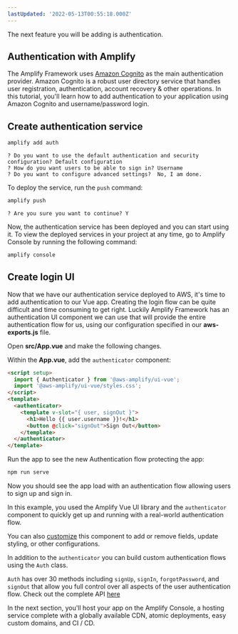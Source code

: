 ```yaml
---
lastUpdated: '2022-05-13T00:55:18.000Z'
---
```

The next feature you will be adding is authentication.

## Authentication with Amplify

The Amplify Framework uses [Amazon Cognito](https://aws.amazon.com/cognito/) as the main authentication provider. Amazon Cognito is a robust user directory service that handles user registration, authentication, account recovery & other operations. In this tutorial, you'll learn how to add authentication to your application using Amazon Cognito and username/password login.

## Create authentication service

```bash
amplify add auth
```

```console
? Do you want to use the default authentication and security configuration? Default configuration
? How do you want users to be able to sign in? Username
? Do you want to configure advanced settings?  No, I am done.
```

To deploy the service, run the `push` command:

```bash
amplify push
```

```console
? Are you sure you want to continue? Y
```

Now, the authentication service has been deployed and you can start using it. To view the deployed services in your project at any time, go to Amplify Console by running the following command:

```bash
amplify console
```

## Create login UI

Now that we have our authentication service deployed to AWS, it's time to add authentication to our Vue app. Creating the login flow can be quite difficult and time consuming to get right. Luckily Amplify Framework has an authentication UI component we can use that will provide the entire authentication flow for us, using our configuration specified in our **aws-exports.js** file.

Open **src/App.vue** and make the following changes.

Within the **App.vue**, add the `authenticator` component:

```html
<script setup>
  import { Authenticator } from '@aws-amplify/ui-vue';
  import '@aws-amplify/ui-vue/styles.css';
</script>
<template>
  <authenticator>
    <template v-slot="{ user, signOut }">
      <h1>Hello {{ user.username }}!</h1>
      <button @click="signOut">Sign Out</button>
    </template>
  </authenticator>
</template>
```

Run the app to see the new Authentication flow protecting the app:

```bash
npm run serve
```

Now you should see the app load with an authentication flow allowing users to sign up and sign in.

In this example, you used the Amplify Vue UI library and the `authenticator` component to quickly get up and running with a real-world authentication flow.

You can also [customize](https://ui.docs.amplify.aws/vue/components/authenticator#customization) this component to add or remove fields, update styling, or other configurations.

In addition to the `authenticator` you can build custom authentication flows using the `Auth` class.

`Auth` has over 30 methods including `signUp`, `signIn`, `forgotPassword`, and `signOut` that allow you full control over all aspects of the user authentication flow. Check out the complete API [here](https://aws-amplify.github.io/amplify-js/api/classes/authclass.html)

In the next section, you'll host your app on the Amplify Console, a hosting service complete with a globally available CDN, atomic deployments, easy custom domains, and CI / CD.
